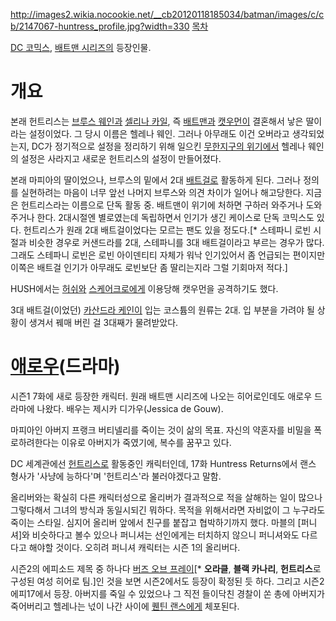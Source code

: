 http://images2.wikia.nocookie.net/__cb20120118185034/batman/images/c/cb/2147067-huntress_profile.jpg?width=330
[[목차]]

[[DC 코믹스]], [[배트맨 시리즈]]의 등장인물.

= 개요 =
본래 헌트리스는 [[브루스 웨인]]과 [[셀리나 카일]], 즉 [[배트맨]]과 [[캣우먼]]이 결혼해서 낳은 딸이라는 설정이었다. 그 당시 이름은 헬레나 웨인. 그러나 아무래도 이건 오버라고 생각되었는지, DC가 정기적으로 설정을 정리하기 위해 일으킨 [[무한지구의 위기]]에서 헬레나 웨인의 설정은 사라지고 새로운 헌트리스의 설정이 만들어졌다.

본래 마피아의 딸이었으나, 브루스의 밑에서 2대 [[배트걸]]로 활동하게 된다. 그러나 정의를 실현하려는 마음이 너무 앞선 나머지 브루스와 의견 차이가 일어나 해고당한다. 지금은 헌트리스라는 이름으로 단독 활동 중. 배트맨이 위기에 처하면 구하러 와주거나 도와주거나 한다. 2대시절엔 별로였는데 독립하면서 인기가 생긴 케이스로 단독 코믹스도 있다. 헌트리스가 원래 2대 배트걸이었다는 모르는 팬도 있을 정도다.[* 스테파니 로빈 시절과 비슷한 경우로 커샌드라를 2대, 스테파니를 3대 배트걸이라고 부르는 경우가 많다. 그래도 스테파니 로빈은 로빈 아이덴티티 자체가 워낙 인기있어서 좀 언급되는 편이지만 이쪽은 배트걸 인기가 아무래도 로빈보단 좀 딸리는지라 그럴 기회마저 적다.]

HUSH에서는 [[허쉬]]와 [[스케어크로]]에게 이용당해 캣우먼을 공격하기도 했다.

3대 배트걸(이었던) [[카산드라 케인]]이 입는 코스튬의 원류는 2대. 입 부분을 가려야 될 상황이 생겨서 꿰매 버린 걸 3대째가 물려받았다.

= [[애로우]](드라마) =
시즌1 7화에 새로 등장한 캐릭터. 원래 배트맨 시리즈에 나오는 히어로인데도 애로우 드라마에 나왔다. 배우는 제시카 디가우(Jessica de Gouw).

마피아인 아버지 프랭크 버티넬리를 죽이는 것이 삶의 목표. 자신의 약혼자를 비밀을 폭로하려한다는 이유로 아버지가 죽였기에, 복수를 꿈꾸고 있다.

DC 세계관에선 [[헌트리스]]로 활동중인 캐릭터인데, 17화 Huntress Returns에서 랜스 형사가 '사냥에 능하다'며 '헌트리스'라 불러야겠다고 말함.

올리버와는 확실히 다른 캐릭터성으로 올리버가 결과적으로 적을 살해하는 일이 많으나 그렇다해서 그녀의 방식과 동일시되긴 뭐하다. 목적을 위해서라면 자비없이 그 누구라도 죽이는 스타일. 심지어 올리버 앞에서 친구를 붙잡고 협박하기까지 했다. 마블의 [퍼니셔]와 비슷하다고 볼수 있으나 퍼니셔는 선인에게는 터치하지 않으니 퍼니셔와도 다르다고 해야할 것이다. 오히려 퍼니셔 캐릭터는 시즌 1의 올리버다.

시즌2의 에피소드 제목 중 하나다 [[버즈 오브 프레이]][* '''오라클''', '''블랙 카나리''', '''헌트리스'''로 구성된 여성 히어로 팀.]인 것을 보면 시즌2에서도 등장이 확정된 듯 하다. 그리고 시즌2 에피17에서 등장. 아버지를 죽일 수 있었으나 그 직전 들이닥친 경찰이 쏜 총에 아버지가 죽어버리고 헬레나는 넋이 나간 사이에 [[퀜틴 랜스]]에게 체포된다.
